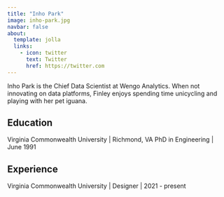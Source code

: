 ```yaml
---
title: "Inho Park"
image: inho-park.jpg
navbar: false
about:
  template: jolla
  links:
    - icon: twitter
      text: Twitter
      href: https://twitter.com
---
```


Inho Park is the Chief Data Scientist at Wengo Analytics. When not innovating on data platforms, Finley enjoys spending  time unicycling and playing with her pet iguana.

## Education

Virginia Commonwealth University | Richmond, VA
PhD in Engineering | June 1991

## Experience

Virginia Commonwealth University | Designer | 2021 - present

